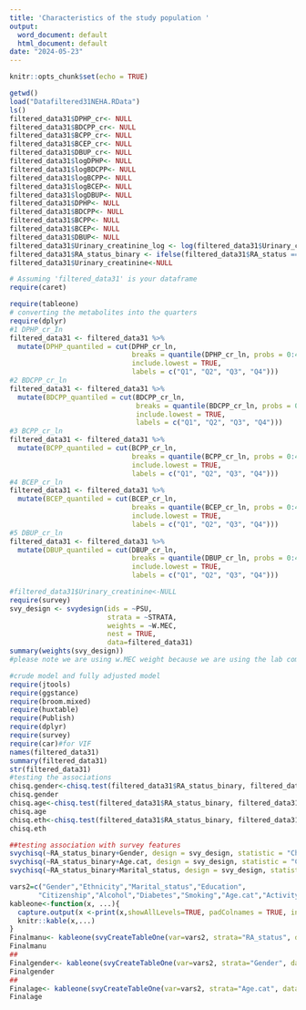 ---
title: 'Characteristics of the study population '
output:
  word_document: default
  html_document: default
date: "2024-05-23"
---

```{r setup, include=FALSE}
knitr::opts_chunk$set(echo = TRUE)
```

```{r}
getwd()
load("Datafiltered31NEHA.RData")
ls()
filtered_data31$DPHP_cr<- NULL
filtered_data31$BDCPP_cr<- NULL
filtered_data31$BCPP_cr<- NULL
filtered_data31$BCEP_cr<- NULL
filtered_data31$DBUP_cr<- NULL
filtered_data31$logDPHP<- NULL
filtered_data31$logBDCPP<- NULL
filtered_data31$logBCPP<- NULL
filtered_data31$logBCEP<- NULL
filtered_data31$logDBUP<- NULL
filtered_data31$DPHP<- NULL
filtered_data31$BDCPP<- NULL
filtered_data31$BCPP<- NULL
filtered_data31$BCEP<- NULL
filtered_data31$DBUP<- NULL
filtered_data31$Urinary_creatinine_log <- log(filtered_data31$Urinary_creatinine)
filtered_data31$RA_status_binary <- ifelse(filtered_data31$RA_status == "RA", 1, 0)
filtered_data31$Urinary_creatinine<-NULL
```
```{r}
# Assuming 'filtered_data31' is your dataframe
require(caret)
```


```{r}
require(tableone)
# converting the metabolites into the quarters
require(dplyr)
#1 DPHP_cr_In
filtered_data31 <- filtered_data31 %>%
  mutate(DPHP_quantiled = cut(DPHP_cr_ln, 
                              breaks = quantile(DPHP_cr_ln, probs = 0:4/4, na.rm = TRUE),
                              include.lowest = TRUE, 
                              labels = c("Q1", "Q2", "Q3", "Q4")))
#2 BDCPP_cr_ln
filtered_data31 <- filtered_data31 %>%
  mutate(BDCPP_quantiled = cut(BDCPP_cr_ln, 
                               breaks = quantile(BDCPP_cr_ln, probs = 0:4/4, na.rm = TRUE),
                               include.lowest = TRUE, 
                               labels = c("Q1", "Q2", "Q3", "Q4")))
#3 BCPP_cr_ln
filtered_data31 <- filtered_data31 %>%
  mutate(BCPP_quantiled = cut(BCPP_cr_ln, 
                              breaks = quantile(BCPP_cr_ln, probs = 0:4/4, na.rm = TRUE),
                              include.lowest = TRUE, 
                              labels = c("Q1", "Q2", "Q3", "Q4")))
#4 BCEP_cr_ln
filtered_data31 <- filtered_data31 %>%
  mutate(BCEP_quantiled = cut(BCEP_cr_ln, 
                              breaks = quantile(BCEP_cr_ln, probs = 0:4/4, na.rm = TRUE),
                              include.lowest = TRUE, 
                              labels = c("Q1", "Q2", "Q3", "Q4")))
#5 DBUP_cr_ln
filtered_data31 <- filtered_data31 %>%
  mutate(DBUP_quantiled = cut(DBUP_cr_ln, 
                              breaks = quantile(DBUP_cr_ln, probs = 0:4/4, na.rm = TRUE),
                              include.lowest = TRUE,
                              labels = c("Q1", "Q2", "Q3", "Q4")))
```


```{r}
#filtered_data31$Urinary_creatinine<-NULL
require(survey)
svy_design <- svydesign(ids = ~PSU, 
                        strata = ~STRATA, 
                        weights = ~W.MEC, 
                        nest = TRUE, 
                        data=filtered_data31)
summary(weights(svy_design))
#please note we are using w.MEC weight because we are using the lab components in the analysis

#crude model and fully adjusted model
require(jtools)
require(ggstance)
require(broom.mixed)
require(huxtable)
require(Publish)
require(dplyr)
require(survey)
require(car)#for VIF
names(filtered_data31)
summary(filtered_data31)
str(filtered_data31)
#testing the associations
chisq.gender<-chisq.test(filtered_data31$RA_status_binary, filtered_data31$Gender)
chisq.gender
chisq.age<-chisq.test(filtered_data31$RA_status_binary, filtered_data31$Age.cat)
chisq.age
chisq.eth<-chisq.test(filtered_data31$RA_status_binary, filtered_data31$Ethnicity)
chisq.eth
```
```{r}
##testing association with survey features
svychisq(~RA_status_binary+Gender, design = svy_design, statistic = "Chisq")
svychisq(~RA_status_binary+Age.cat, design = svy_design, statistic = "Chisq")
svychisq(~RA_status_binary+Marital_status, design = svy_design, statistic = "Chisq")
```
```{r}
vars2=c("Gender","Ethnicity","Marital_status","Education",
       "Citizenship","Alcohol","Diabetes","Smoking","Age.cat","Activity_level","PIR","BMI","DPHP_cr_ln","BDCPP_cr_ln","BCPP_cr_ln","BCEP_cr_ln","DBUP_cr_ln")
kableone<-function(x, ...){
  capture.output(x <-print(x,showAllLevels=TRUE, padColnames = TRUE, insertLevel = TRUE))
  knitr::kable(x,...)
}
Finalmanu<- kableone(svyCreateTableOne(var=vars2, strata="RA_status", data= svy_design, test=TRUE))
Finalmanu
##
Finalgender<- kableone(svyCreateTableOne(var=vars2, strata="Gender", data= svy_design, test=TRUE))
Finalgender
##
Finalage<- kableone(svyCreateTableOne(var=vars2, strata="Age.cat", data= svy_design, test=TRUE))
Finalage
```

